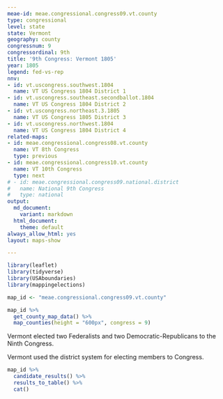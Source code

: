 ```yaml
---
meae-id: meae.congressional.congress09.vt.county
type: congressional
level: state
state: Vermont
geography: county
congressnum: 9
congressordinal: 9th
title: '9th Congress: Vermont 1805'
year: 1805
legend: fed-vs-rep
nnv:
- id: vt.uscongress.southwest.1804
  name: VT US Congress 1804 District 1
- id: vt.uscongress.southeast.secondballot.1804
  name: VT US Congress 1804 District 2
- id: vt.uscongress.northeast.3.1805
  name: VT US Congress 1805 District 3
- id: vt.uscongress.northwest.1804
  name: VT US Congress 1804 District 4
related-maps:
- id: meae.congressional.congress08.vt.county
  name: VT 8th Congress
  type: previous
- id: meae.congressional.congress10.vt.county
  name: VT 10th Congress
  type: next
# - id: meae.congressional.congress09.national.district
#   name: National 9th Congress
#   type: national
output:
  md_document:
    variant: markdown
  html_document:
    theme: default
always_allow_html: yes
layout: maps-show

---
```


```r
library(leaflet)
library(tidyverse)
library(USAboundaries)
library(mappingelections)

map_id <- "meae.congressional.congress09.vt.county"
```

<div class="map">

```r
map_id %>%
  get_county_map_data() %>%
  map_counties(height = "600px", congress = 9)
```

</div>

Vermont elected two Federalists and two Democratic-Republicans to the Ninth Congress.

Vermont used the district system for electing members to Congress. 

<div class="results-table">

```r
map_id %>%
  candidate_results() %>%
  results_to_table() %>%
  cat()
```

</div>
